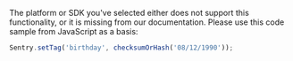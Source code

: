 <Note>

The platform or SDK you've selected either does not support this functionality, or it is missing from our documentation. Please use this code sample from JavaScript as a basis:

</Note>

```javascript
Sentry.setTag('birthday', checksumOrHash('08/12/1990'));
```
